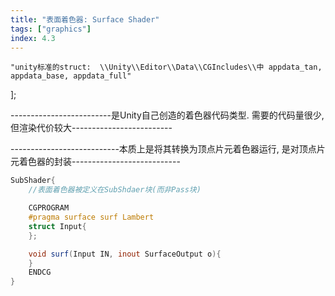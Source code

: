 ```yaml
---
title: "表面着色器: Surface Shader"
tags: ["graphics"]
index: 4.3
---
```


	"unity标准的struct:  \\Unity\\Editor\\Data\\CGIncludes\\中 appdata_tan, appdata_base, appdata_full"
];

<Naviagtion desc="返回" to="./"/>

-------------------------是Unity自己创造的着色器代码类型. 需要的代码量很少, 但渲染代价较大-------------------------

---------------------------本质上是将其转换为顶点片元着色器运行, 是对顶点片元着色器的封装---------------------------

<Tab vicinage/>

```glsl
SubShader{
    //表面着色器被定义在SubShdaer块(而非Pass块)

    CGPROGRAM
    #pragma surface surf Lambert
    struct Input{
    };

    void surf(Input IN, inout SurfaceOutput o){
    }
    ENDCG
}
```